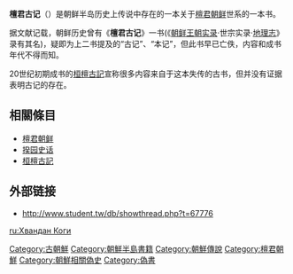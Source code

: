 '''檀君古记'''（{{kor|k=단군고기|hanja=檀君古記}}）是朝鲜半岛历史上传说中存在的一本关于[[檀君朝鲜|檀君朝鲜]]世系的一本书。

据文献记载，朝鲜历史曾有《'''檀君古记'''》一书(《[[朝鲜王朝实录|朝鲜王朝实录]]·世宗实录·[[地理志|地理志]]》录有其名)，疑即为上二书提及的“古记”、“本记”，但此书早已亡佚，内容和成书年代不得而知。 

20世纪初期成书的[[桓檀古記|桓檀古記]]宣称很多内容来自于这本失传的古书，但并没有证据表明古记的存在。

==相關條目==
*[[檀君朝鲜|檀君朝鲜]]
*[[揆园史话|揆园史话]]
*[[桓檀古記|桓檀古記]]

==外部链接==

{{wikisource|桓檀古記}}
{{Wikiquote}}
*http://www.student.tw/db/showthread.php?t=67776{{dead link|date=2018年3月 |bot=InternetArchiveBot |fix-attempted=yes }}

[[Category:古朝鮮|Category:古朝鮮]]
[[Category:朝鮮半島書籍|Category:朝鮮半島書籍]]
[[Category:朝鮮傳說|Category:朝鮮傳說]]
[[Category:檀君朝鮮|Category:檀君朝鮮]]
[[Category:朝鮮相關偽史|Category:朝鮮相關偽史]]
[[Category:偽書|Category:偽書]]
[[ru:Хвандан_Коги|ru:Хвандан Коги]]